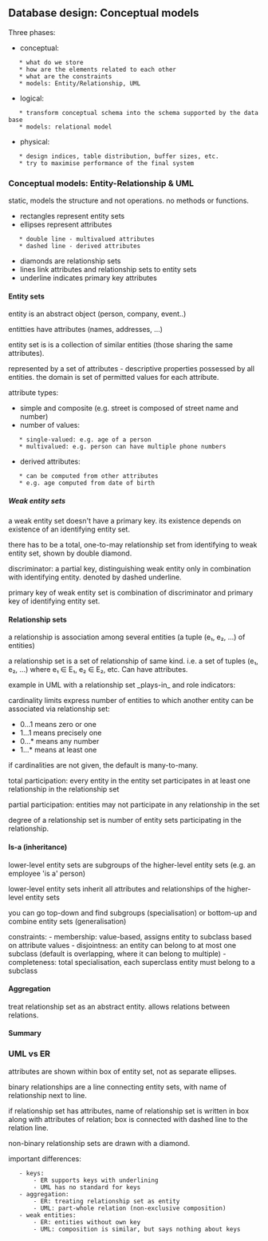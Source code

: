== Database design: Conceptual models ==
Three phases:
* conceptual:
    * what do we store
    * how are the elements related to each other
    * what are the constraints
    * models: Entity/Relationship, UML
* logical:
    * transform conceptual schema into the schema supported by the database
    * models: relational model
* physical:
    * design indices, table distribution, buffer sizes, etc.
    * try to maximise performance of the final system

=== Conceptual models: Entity-Relationship & UML ===
{{file:img/er-diagram.png|ER diagram}}

static, models the structure and not operations. no methods or functions.

* rectangles represent entity sets
* ellipses represent attributes
    * double line - multivalued attributes
    * dashed line - derived attributes
* diamonds are relationship sets
* lines link attributes and relationship sets to entity sets
* underline indicates primary key attributes

==== Entity sets ====
entity is an abstract object (person, company, event..)

entitties have attributes (names, addresses, ...)

entity set is is a collection of similar entities (those sharing the same attributes).

represented by a set of attributes - descriptive properties possessed by all entities. the domain is set of permitted values for each attribute.

attribute types:
* simple and composite (e.g. street is composed of street name and number)
* number of values:
    * single-valued: e.g. age of a person
    * multivalued: e.g. person can have multiple phone numbers
* derived attributes:
    * can be computed from other attributes
    * e.g. age computed from date of birth

===== Weak entity sets =====
a weak entity set doesn't have a primary key. its existence depends on existence of an identifying entity set.

there has to be a total, one-to-may relationship set from identifying to weak entity set, shown by double diamond.

discriminator: a partial key, distinguishing weak entity only in combination with identifying entity. denoted by dashed underline.

primary key of weak entity set is combination of discriminator and primary key of identifying entity set.

==== Relationship sets ====
a relationship is association among several entities (a tuple (e₁, e₂, ...) of entities)

a relationship set is a set of relationship of same kind. i.e. a set of tuples (e₁, e₂, ...) where e₁ ∈ E₁, e₂ ∈ E₂, etc. Can have attributes.

example in UML with a relationship set _plays-in_ and role indicators:

{{file:img/relationship-set-example.png|Relationship set example}}

cardinality limits express number of entities to which another entity can be associated via relationship set:
* 0...1 means zero or one
* 1...1 means precisely one
* 0...* means any number
* 1...* means at least one

if cardinalities are not given, the default is many-to-many.

total participation: every entity in the entity set participates in at least one relationship in the relationship set

partial participation: entities may not participate in any relationship in the set

degree of a relationship set is number of entity sets participating in the relationship.

==== Is-a (inheritance) ====
lower-level entity sets are subgroups of the higher-level entity sets (e.g. an employee 'is a' person)

{{file:img/is-a-example.png|Is a example}}

lower-level entity sets inherit all attributes and relationships of the higher-level entity sets

you can go top-down and find subgroups (specialisation) or bottom-up and combine entity sets (generalisation)

constraints:
- membership: value-based, assigns entity to subclass based on attribute values
- disjointness: an entity can belong to at most one subclass (default is overlapping, where it can belong to multiple)
- completeness: total specialisation, each superclass entity must belong to a subclass

==== Aggregation ====
treat relationship set as an abstract entity. allows relations between relations.

==== Summary ====
{{file:img/er-symbols-1.png|ER symbols 1}}
{{file:img/er-symbols-2.png|ER symbols 2}}


=== UML vs ER ===
attributes are shown within box of entity set, not as separate ellipses.

binary relationships are a line connecting entity sets, with name of relationship next to line.

if relationship set has attributes, name of relationship set is written in box along with attributes of relation; box is connected with dashed line to the relation line.

non-binary relationship sets are drawn with a diamond.

important differences:
    - keys:
        - ER supports keys with underlining
        - UML has no standard for keys
    - aggregation:
        - ER: treating relationship set as entity
        - UML: part-whole relation (non-exclusive composition)
    - weak entities:
        - ER: entities without own key
        - UML: composition is similar, but says nothing about keys

